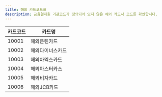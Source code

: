 ```yaml
---
title: 해외 카드코드표
description: 금융결제원 기관코드가 정의되어 있지 않은 해외 카드사 코드를 확인합니다.
---
```



| 카드코드  | 카드명                                     |
|---------| ---------------------------------------- |
| 10001   | 해외은련카드                                 |
| 10002   | 해외다이너스카드                                |
| 10003   | 해외아멕스카드                                |
| 10004   | 해외마스터카스                                |
| 10005   | 해외비자카드                                 |
| 10006   | 해외JCB카드                                 |
